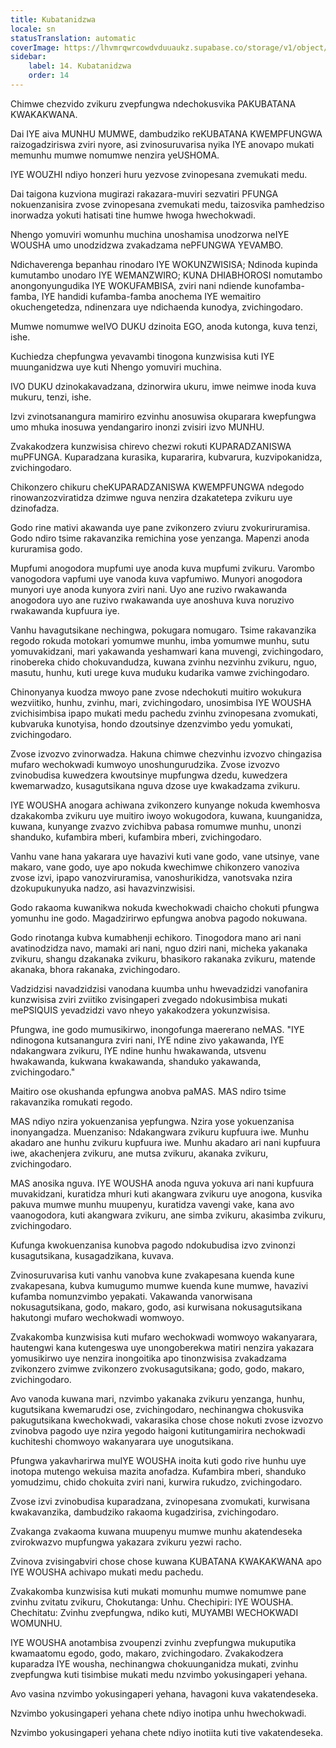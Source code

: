 ```yaml
---
title: Kubatanidzwa
locale: sn
statusTranslation: automatic
coverImage: https://lhvmrqwrcowdvduuaukz.supabase.co/storage/v1/object/public/strapi-uploads/small_cover-educacion-fundamental.webp-2d51a7828a2b1309555be27f7e2a61a0.webp
sidebar:
    label: 14. Kubatanidzwa
    order: 14
---
```

Chimwe chezvido zvikuru zvepfungwa ndechokusvika PAKUBATANA KWAKAKWANA.

Dai IYE aiva MUNHU MUMWE, dambudziko reKUBATANA KWEMPFUNGWA raizogadziriswa zviri nyore, asi zvinosuruvarisa nyika IYE anovapo mukati memunhu mumwe nomumwe nenzira yeUSHOMA.

IYE WOUZHI ndiyo honzeri huru yezvose zvinopesana zvemukati medu.

Dai taigona kuzviona mugirazi rakazara-muviri sezvatiri PFUNGA nokuenzanisira zvose zvinopesana zvemukati medu, taizosvika pamhedziso inorwadza yokuti hatisati tine humwe hwoga hwechokwadi.

Nhengo yomuviri womunhu muchina unoshamisa unodzorwa neIYE WOUSHA umo unodzidzwa zvakadzama nePFUNGWA YEVAMBO.

Ndichaverenga bepanhau rinodaro IYE WOKUNZWISISA; Ndinoda kupinda kumutambo unodaro IYE WEMANZWIRO; KUNA DHIABHOROSI nomutambo anongonyungudika IYE WOKUFAMBISA, zviri nani ndiende kunofamba-famba, IYE handidi kufamba-famba anochema IYE wemaitiro okuchengetedza, ndinenzara uye ndichaenda kunodya, zvichingodaro.

Mumwe nomumwe weIVO DUKU dzinoita EGO, anoda kutonga, kuva tenzi, ishe.

Kuchiedza chepfungwa yevavambi tinogona kunzwisisa kuti IYE muunganidzwa uye kuti Nhengo yomuviri muchina.

IVO DUKU dzinokakavadzana, dzinorwira ukuru, imwe neimwe inoda kuva mukuru, tenzi, ishe.

Izvi zvinotsanangura mamiriro ezvinhu anosuwisa okuparara kwepfungwa umo mhuka inosuwa yendangariro inonzi zvisiri izvo MUNHU.

Zvakakodzera kunzwisisa chirevo chezwi rokuti KUPARADZANISWA muPFUNGA. Kuparadzana kurasika, kupararira, kubvarura, kuzvipokanidza, zvichingodaro.

Chikonzero chikuru cheKUPARADZANISWA KWEMPFUNGWA ndegodo rinowanzozviratidza dzimwe nguva nenzira dzakatetepa zvikuru uye dzinofadza.

Godo rine mativi akawanda uye pane zvikonzero zviuru zvokuriruramisa. Godo ndiro tsime rakavanzika remichina yose yenzanga. Mapenzi anoda kururamisa godo.

Mupfumi anogodora mupfumi uye anoda kuva mupfumi zvikuru. Varombo vanogodora vapfumi uye vanoda kuva vapfumiwo. Munyori anogodora munyori uye anoda kunyora zviri nani. Uyo ane ruzivo rwakawanda anogodora uyo ane ruzivo rwakawanda uye anoshuva kuva noruzivo rwakawanda kupfuura iye.

Vanhu havagutsikane nechingwa, pokugara nomugaro. Tsime rakavanzika regodo rokuda motokari yomumwe munhu, imba yomumwe munhu, sutu yomuvakidzani, mari yakawanda yeshamwari kana muvengi, zvichingodaro, rinobereka chido chokuvandudza, kuwana zvinhu nezvinhu zvikuru, nguo, masutu, hunhu, kuti urege kuva muduku kudarika vamwe zvichingodaro.

Chinonyanya kuodza mwoyo pane zvose ndechokuti muitiro wokukura wezviitiko, hunhu, zvinhu, mari, zvichingodaro, unosimbisa IYE WOUSHA zvichisimbisa ipapo mukati medu pachedu zvinhu zvinopesana zvomukati, kubvaruka kunotyisa, hondo dzoutsinye dzenzvimbo yedu yomukati, zvichingodaro.

Zvose izvozvo zvinorwadza. Hakuna chimwe chezvinhu izvozvo chingazisa mufaro wechokwadi kumwoyo unoshungurudzika. Zvose izvozvo zvinobudisa kuwedzera kwoutsinye mupfungwa dzedu, kuwedzera kwemarwadzo, kusagutsikana nguva dzose uye kwakadzama zvikuru.

IYE WOUSHA anogara achiwana zvikonzero kunyange nokuda kwemhosva dzakakomba zvikuru uye muitiro iwoyo wokugodora, kuwana, kuunganidza, kuwana, kunyange zvazvo zvichibva pabasa romumwe munhu, unonzi shanduko, kufambira mberi, kufambira mberi, zvichingodaro.

Vanhu vane hana yakarara uye havazivi kuti vane godo, vane utsinye, vane makaro, vane godo, uye apo nokuda kwechimwe chikonzero vanoziva zvose izvi, ipapo vanozviruramisa, vanoshurikidza, vanotsvaka nzira dzokupukunyuka nadzo, asi havazvinzwisisi.

Godo rakaoma kuwanikwa nokuda kwechokwadi chaicho chokuti pfungwa yomunhu ine godo. Magadzirirwo epfungwa anobva pagodo nokuwana.

Godo rinotanga kubva kumabhenji echikoro. Tinogodora mano ari nani avatinodzidza navo, mamaki ari nani, nguo dziri nani, micheka yakanaka zvikuru, shangu dzakanaka zvikuru, bhasikoro rakanaka zvikuru, matende akanaka, bhora rakanaka, zvichingodaro.

Vadzidzisi navadzidzisi vanodana kuumba unhu hwevadzidzi vanofanira kunzwisisa zviri zviitiko zvisingaperi zvegado ndokusimbisa mukati mePSIQUIS yevadzidzi vavo nheyo yakakodzera yokunzwisisa.

Pfungwa, ine godo mumusikirwo, inongofunga maererano neMAS. "IYE ndinogona kutsanangura zviri nani, IYE ndine zivo yakawanda, IYE ndakangwara zvikuru, IYE ndine hunhu hwakawanda, utsvenu hwakawanda, kukwana kwakawanda, shanduko yakawanda, zvichingodaro."

Maitiro ose okushanda epfungwa anobva paMAS. MAS ndiro tsime rakavanzika romukati regodo.

MAS ndiyo nzira yokuenzanisa yepfungwa. Nzira yose yokuenzanisa inonyangadza. Muenzaniso: Ndakangwara zvikuru kupfuura iwe. Munhu akadaro ane hunhu zvikuru kupfuura iwe. Munhu akadaro ari nani kupfuura iwe, akachenjera zvikuru, ane mutsa zvikuru, akanaka zvikuru, zvichingodaro.

MAS anosika nguva. IYE WOUSHA anoda nguva yokuva ari nani kupfuura muvakidzani, kuratidza mhuri kuti akangwara zvikuru uye anogona, kusvika pakuva mumwe munhu muupenyu, kuratidza vavengi vake, kana avo vaanogodora, kuti akangwara zvikuru, ane simba zvikuru, akasimba zvikuru, zvichingodaro.

Kufunga kwokuenzanisa kunobva pagodo ndokubudisa izvo zvinonzi kusagutsikana, kusagadzikana, kuvava.

Zvinosuruvarisa kuti vanhu vanobva kune zvakapesana kuenda kune zvakapesana, kubva kumugumo mumwe kuenda kune mumwe, havazivi kufamba nomunzvimbo yepakati. Vakawanda vanorwisana nokusagutsikana, godo, makaro, godo, asi kurwisana nokusagutsikana hakutongi mufaro wechokwadi womwoyo.

Zvakakomba kunzwisisa kuti mufaro wechokwadi womwoyo wakanyarara, hautengwi kana kutengeswa uye unongoberekwa matiri nenzira yakazara yomusikirwo uye nenzira inongoitika apo tinonzwisisa zvakadzama zvikonzero zvimwe zvikonzero zvokusagutsikana; godo, godo, makaro, zvichingodaro.

Avo vanoda kuwana mari, nzvimbo yakanaka zvikuru yenzanga, hunhu, kugutsikana kwemarudzi ose, zvichingodaro, nechinangwa chokusvika pakugutsikana kwechokwadi, vakarasika chose chose nokuti zvose izvozvo zvinobva pagodo uye nzira yegodo haigoni kutitungamirira nechokwadi kuchiteshi chomwoyo wakanyarara uye unogutsikana.

Pfungwa yakavharirwa muIYE WOUSHA inoita kuti godo rive hunhu uye inotopa mutengo wekuisa mazita anofadza. Kufambira mberi, shanduko yomudzimu, chido chokuita zviri nani, kurwira rukudzo, zvichingodaro.

Zvose izvi zvinobudisa kuparadzana, zvinopesana zvomukati, kurwisana kwakavanzika, dambudziko rakaoma kugadzirisa, zvichingodaro.

Zvakanga zvakaoma kuwana muupenyu mumwe munhu akatendeseka zvirokwazvo mupfungwa yakazara zvikuru yezwi racho.

Zvinova zvisingabviri chose chose kuwana KUBATANA KWAKAKWANA apo IYE WOUSHA achivapo mukati medu pachedu.

Zvakakomba kunzwisisa kuti mukati momunhu mumwe nomumwe pane zvinhu zvitatu zvikuru, Chokutanga: Unhu. Chechipiri: IYE WOUSHA. Chechitatu: Zvinhu zvepfungwa, ndiko kuti, MUYAMBI WECHOKWADI WOMUNHU.

IYE WOUSHA anotambisa zvoupenzi zvinhu zvepfungwa mukuputika kwamaatomu egodo, godo, makaro, zvichingodaro. Zvakakodzera kuparadza IYE wousha, nechinangwa chokuunganidza mukati, zvinhu zvepfungwa kuti tisimbise mukati medu nzvimbo yokusingaperi yehana.

Avo vasina nzvimbo yokusingaperi yehana, havagoni kuva vakatendeseka.

Nzvimbo yokusingaperi yehana chete ndiyo inotipa unhu hwechokwadi.

Nzvimbo yokusingaperi yehana chete ndiyo inotiita kuti tive vakatendeseka.

